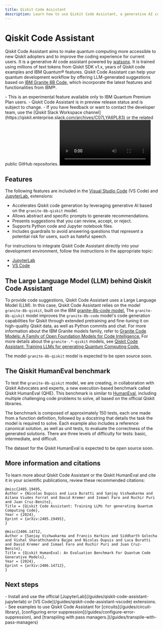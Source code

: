 ```yaml
---
title: Qiskit Code Assistant
description: Learn how to use Qiskit Code Assistant, a generative AI code assistant.
---
```


# Qiskit Code Assistant

Qiskit Code Assistant aims to make quantum computing more accessible to new Qiskit adopters and to improve the coding experience for current users. It is a generative AI code assistant powered by [watsonx](https://www.ibm.com/products/watsonx-ai). It is trained using millions of text tokens from Qiskit SDK v1.x, years of Qiskit code examples and IBM Quantum&reg; features. Qiskit Code Assistant can help your quantum development workflow by offering LLM-generated suggestions based on [IBM Granite 8B Code,](https://www.ibm.com/products/watsonx-ai/foundation-models) which incorporate the latest features and functionalities from IBM&reg;.

<Admonition type="note" title="Notes">
    - This is an experimental feature available only to IBM Quantum Premium Plan users.
    - Qiskit Code Assistant is in preview release status and is subject to change.
    - If you have feedback or want to contact the developer team, use the [Qiskit Slack Workspace channel](https://qiskit.enterprise.slack.com/archives/C07LYA6PL83) or the related public GitHub repositories.
</Admonition>

<video title="A user uses Qiskit Code Assistant in JupyterLab. The user has a comment in the code to get the available backends for their account in IBM Quantum. Qiskit Code Assistant gives a code suggestion to get the available backends. The user executes the code, gets the available backends in IBM Quantum Platform for the current account. The user asks Qiskit Code Assistant to generate the code to get the T1, T2 and other properties for the qubit 1 in the device ibm_brisbane. The assistant gives a code suggestion. The user runs the suggested code and gets the desired output." className="max-w-auto h-auto" controls>
  <source src="/videos/guides/qiskit-code-assistant/demo-JupyterLab-t1t2-granite-8b-qiskit-short.mp4" type="video/mp4"></source>
</video>

## Features

The following features are included in the [Visual Studio Code](https://code.visualstudio.com/) (VS Code) and [JupyterLab.](https://jupyterlab.readthedocs.io/en/latest/) extensions:

* Accelerates Qiskit code generation by leveraging generative AI based on the `granite-8b-qiskit` model.
* Allows abstract and specific prompts to generate recommendations.
* Presents suggestions that you can review, accept, or reject.
* Supports Python code and Jupyter notebook files.
* Includes guardrails to avoid answering questions that represent a potential risk for users, such as hateful speech.

For instructions to integrate Qiskit Code Assistant directly into your development environment, follow the instructions in the appropriate topic:
- [JupyterLab](/guides/qiskit-code-assistant-jupyterlab)
- [VS Code](/guides/qiskit-code-assistant-vscode)

## The Large Language Model (LLM) behind Qiskit Code Assistant

To provide code suggestions, Qiskit Code Assistant uses a Large Language Model (LLM). In this case, Qiskit Code Assistant relies on the model `granite-8b-qiskit`, built on the IBM [granite-8b-code model.](https://github.com/ibm-granite/granite-code-models) The `granite-8b-qiskit` model improves the `granite-8b-code` model's code generation capabilities for Qiskit through extended pretraining and fine-tuning it on high-quality Qiskit data, as well as Python commits and chat. For more information about the IBM Granite models family, refer to [Granite Code Models: A Family of Open Foundation Models for Code Intelligence.](https://arxiv.org/abs/2405.04324) For more details about the `granite-.*-qiskit` models, see [Qiskit Code Assistant: Training LLMs for generating Quantum Computing Code.](https://arxiv.org/abs/2405.19495)

The model `granite-8b-qiskit` model is expected to be open source soon.

## The Qiskit HumanEval benchmark

To test the `granite-8b-qiskit` model, we are creating, in collaboration with Qiskit Advocates and experts, a new execution-based benchmark called Qiskit HumanEval (QHE). This benchmark is similar to [HumanEval](https://arxiv.org/abs/2107.03374), including multiple challenging code problems to solve, all based on the official Qiskit libraries.

The benchmark is composed of approximately 150 tests, each one made from a function definition, followed by a docstring that details the task the model is required to solve. Each example also includes a reference canonical solution, as well as unit tests, to evaluate the correctness of the generated solutions. There are three levels of difficulty for tests: basic, intermediate, and difficult.


The dataset for the Qiskit HumanEval is expected to be open source soon.


## More information and citations

To learn more about Qiskit Code Assistant or the Qiskit HumanEval and cite it in your scientific publications, review these recommended citations:

```
@misc{2405.19495,
Author = {Nicolas Dupuis and Luca Buratti and Sanjay Vishwakarma and Aitana Viudes Forrat and David Kremer and Ismael Faro and Ruchir Puri and Juan Cruz-Benito},
Title = {Qiskit Code Assistant: Training LLMs for generating Quantum Computing Code},
Year = {2024},
Eprint = {arXiv:2405.19495},
}
```

```
@misc{2406.14712,
Author = {Sanjay Vishwakarma and Francis Harkins and Siddharth Golecha and Vishal Sharathchandra Bajpe and Nicolas Dupuis and Luca Buratti and David Kremer and Ismael Faro and Ruchir Puri and Juan Cruz-Benito},
Title = {Qiskit HumanEval: An Evaluation Benchmark For Quantum Code Generative Models},
Year = {2024},
Eprint = {arXiv:2406.14712},
}
```

## Next steps

<Admonition type="tip" title="Recommendations">
  - Install and use the official [JupyterLab](/guides/qiskit-code-assistant-jupyterlab) or [VS Code](/guides/qiskit-code-assistant-vscode) extensions.
  - See examples to use Qiskit Code Assistant for [circuits](/guides/circuit-library), [configuring error suppression](/guides/configure-error-suppression), and [transpiling with pass managers.](/guides/transpile-with-pass-managers)
</Admonition>
